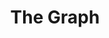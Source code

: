 ---
title: The Graph
category: Indexers
description: The Graph is an indexing protocol for organizing blockchain data and making it easily accessible with GraphQL.
logo: /images/thegraph.png
---
